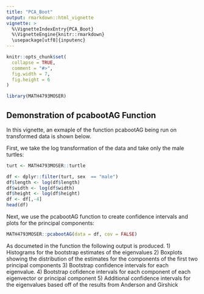 ```yaml
---
title: "PCA_Boot"
output: rmarkdown::html_vignette
vignette: >
  %\VignetteIndexEntry{PCA_Boot}
  %\VignetteEngine{knitr::rmarkdown}
  \usepackage[utf8]{inputenc}
---
```


```r
knitr::opts_chunk$set(
  collapse = TRUE,
  comment = "#>",
  fig.width = 7,
  fig.height = 6
)
```

```r
library(MATH4793MOSER)
```

## Demonstration of pcabootAG Function

In this vignette, an exmaple of the function pcabootAG being run on transformed data is shown below.

First, we take the log transformation of the data and take only the male turtles:

```r
turt <- MATH4793MOSER::turtle

df <- dplyr::filter(turt, sex  == "male")
df$length <- log(df$length)
df$width <- log(df$width)
df$height <- log(df$height)
df <- df[,-4]
head(df)
```

Next, we use the pcabootAG function to create confidence intervals and plots for the principal components:

```r
MATH4793MOSER::pcabootAG(data = df, cov = FALSE)
```

As documeted in the function the following output is produced.
1) Histograms for the bootstrap estimates of the eigenvalues
2) Boxplots showing the distribution of the estimates for the components of the first two principal components
3) Bootstrap confidence intervals for each eigenvalue.
4) Bootstrap cofidence intervals for each component of each eigenvector or principal component
5) Additional confidence intervals for the eigenvalues based off of the results from Anderson and Girshick
